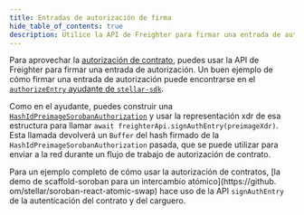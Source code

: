 ```yaml
---
title: Entradas de autorización de firma
hide_table_of_contents: true
description: Utilice la API de Freighter para firmar una entrada de autorización.
---
```


Para aprovechar la [autorización de contrato](../../../learn/encyclopedia/security/authorization.mdx), puedes usar la API de Freighter para firmar una entrada de autorización. Un buen ejemplo de cómo firmar una entrada de autorización puede encontrarse en el [`authorizeEntry` ayudante de `stellar-sdk`](https://github.com/stellar/js-stellar-base/blob/e3d6fc3351e7d242b374c7c6057668366364a279/src/auth.js#L97).

Como en el ayudante, puedes construir una [`HashIdPreimageSorobanAuthorization`](https://github.com/stellar/js-stellar-base/blob/a9567e5843760bfb6a8b786592046aee4c9d38b2/types/next.d.ts#L6895) y usar la representación xdr de esa estructura para llamar `await freighterApi.signAuthEntry(preimageXdr)`. Esta llamada devolverá un `Buffer` del hash firmado de la `HashIdPreimageSorobanAuthorization` pasada, que se puede utilizar para enviar a la red durante un flujo de trabajo de autorización de contrato.

Para un ejemplo completo de cómo usar la autorización de contratos, [la demo de scaffold-soroban para un intercambio atómico](https://github. om/stellar/soroban-react-atomic-swap) hace uso de la API `signAuthEntry` de la autenticación del contrato y del carguero.
